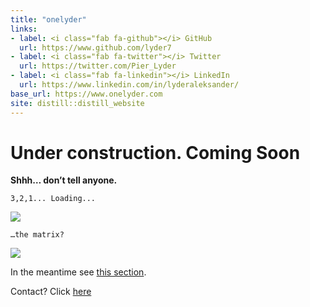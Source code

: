 ```yaml
---
title: "onelyder"
links:
- label: <i class="fab fa-github"></i> GitHub
  url: https://www.github.com/lyder7
- label: <i class="fab fa-twitter"></i> Twitter
  url: https://twitter.com/Pier_Lyder
- label: <i class="fab fa-linkedin"></i> LinkedIn
  url: https://www.linkedin.com/in/lyderaleksander/
base_url: https://www.onelyder.com
site: distill::distill_website
---
```


# Under construction. Coming Soon

**Shhh... don't tell anyone.**

`3,2,1... Loading...`

![](images/png/analytics-g0e4d234f7_640.png)

`…the matrix?`

![](images/png/programming.png)

In the meantime see [this section](https://onelyder.com/blog.html).

Contact? Click [here](https://onelyder.com/about.html)
